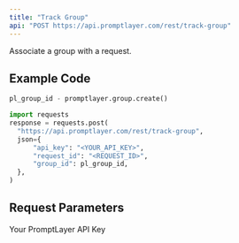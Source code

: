 ```yaml
---
title: "Track Group"
api: "POST https://api.promptlayer.com/rest/track-group"
---
```


Associate a group with a request.

## Example Code
```python
pl_group_id - promptlayer.group.create()

import requests
response = requests.post(
  "https://api.promptlayer.com/rest/track-group",
  json={
      "api_key": "<YOUR_API_KEY>",
      "request_id": "<REQUEST_ID>",
      "group_id": pl_group_id,
  },
)
```

## Request Parameters

<ParamField body="api_key" type="string">
    Your PromptLayer API Key
</ParamField>

<ParamField body="request_id" type="string">
</ParamField>

<ParamField body="group_id" type="string">
</ParamField>

